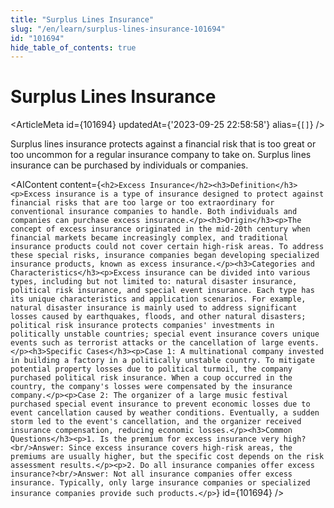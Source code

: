 ```yaml
---
title: "Surplus Lines Insurance"
slug: "/en/learn/surplus-lines-insurance-101694"
id: "101694"
hide_table_of_contents: true
---
```



# Surplus Lines Insurance

<ArticleMeta id={101694} updatedAt={'2023-09-25 22:58:58'} alias={`[]`} />
<div className='border-solid border-b border-t-0 my-4 border-[var(--ifm-color-gray-300)]' />

Surplus lines insurance protects against a financial risk that is too great or too uncommon for a regular insurance company to take on. Surplus lines insurance can be purchased by individuals or companies.

<AIContent content={`<h2>Excess Insurance</h2><h3>Definition</h3><p>Excess insurance is a type of insurance designed to protect against financial risks that are too large or too extraordinary for conventional insurance companies to handle. Both individuals and companies can purchase excess insurance.</p><h3>Origin</h3><p>The concept of excess insurance originated in the mid-20th century when financial markets became increasingly complex, and traditional insurance products could not cover certain high-risk areas. To address these special risks, insurance companies began developing specialized insurance products, known as excess insurance.</p><h3>Categories and Characteristics</h3><p>Excess insurance can be divided into various types, including but not limited to: natural disaster insurance, political risk insurance, and special event insurance. Each type has its unique characteristics and application scenarios. For example, natural disaster insurance is mainly used to address significant losses caused by earthquakes, floods, and other natural disasters; political risk insurance protects companies' investments in politically unstable countries; special event insurance covers unique events such as terrorist attacks or the cancellation of large events.</p><h3>Specific Cases</h3><p>Case 1: A multinational company invested in building a factory in a politically unstable country. To mitigate potential property losses due to political turmoil, the company purchased political risk insurance. When a coup occurred in the country, the company's losses were compensated by the insurance company.</p><p>Case 2: The organizer of a large music festival purchased special event insurance to prevent economic losses due to event cancellation caused by weather conditions. Eventually, a sudden storm led to the event's cancellation, and the organizer received insurance compensation, reducing economic losses.</p><h3>Common Questions</h3><p>1. Is the premium for excess insurance very high?<br/>Answer: Since excess insurance covers high-risk areas, the premiums are usually higher, but the specific cost depends on the risk assessment results.</p><p>2. Do all insurance companies offer excess insurance?<br/>Answer: Not all insurance companies offer excess insurance. Typically, only large insurance companies or specialized insurance companies provide such products.</p>`} id={101694} />
